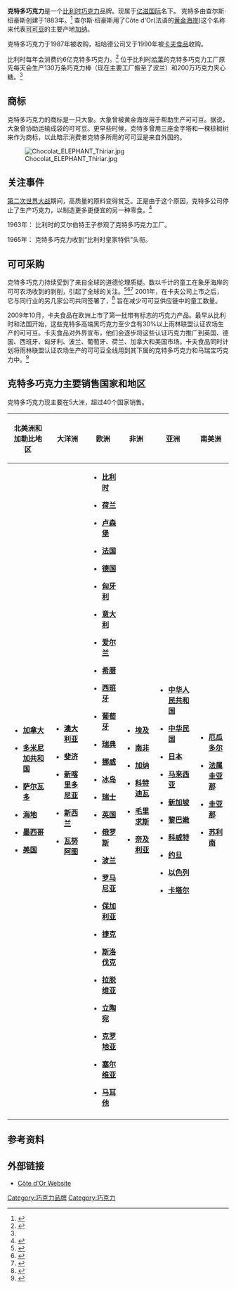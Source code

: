 
'''克特多巧克力'''是一个[[比利时|比利时]][[巧克力|巧克力]]品牌。现属于[[亿滋国际|亿滋国际]]名下。
克特多由查尔斯·纽豪斯创建于1883年。<ref>{{cite web |url=http://www.cotedorus.com/cotedor/page |title=Côte d`Or - Home |publisher=Cotedorus.com |date= |accessdate=2009-07-25 |archive-date=2009-08-01 |archive-url=https://web.archive.org/web/20090801002046/http://www.cotedorus.com/cotedor/page |dead-url=no }}</ref> 查尔斯·纽豪斯用了Côte d'Or(法语的[[英属黄金海岸|黄金海岸]])这个名称来代表[[可可豆|可可豆]]的主要产地[[加纳|加纳]]。

克特多巧克力于1987年被{{tsl|en|Jacobs (coffee)|祖哈德公司}}收购，祖哈德公司又于1990年被[[卡夫食品|卡夫食品]]收购。

比利时每年会消费约6亿克特多巧克力。<ref name="cotedor1">{{cite web |url=http://www.cotedor.be/cotedor/page?siteid=cotedor-prd&locale=enl1&PagecRef=834 |title=Côte d`Or - wist_u_dat |publisher=Cotedor.be |date= |accessdate=2009-07-25 }}{{dead link|date=2017年11月 |bot=InternetArchiveBot |fix-attempted=yes }}</ref> 位于比利时[[哈莱|哈莱]]的克特多巧克力工厂原先每天会生产130万条巧克力棒（现在主要工厂搬至了波兰）和200万巧克力夹心糖。<ref name="cotedor1"/>

==商标==
克特多巧克力的商标是一只大象。大象曾被黄金海岸用于帮助生产可可豆。据说，大象曾协助运输成袋的可可豆。更早些时候，克特多曾用三座金字塔和一棵棕榈树来作为商标，以此暗示消费者克特多所用的可可豆是来自外国的。

[[Image:Chocolat_ELEPHANT_Thiriar.jpg|thumb]]

==关注事件==
[[第二次世界大战|第二次世界大战]]期间，高质量的原料变得贫乏。正是由于这个原因，克特多公司停止了生产巧克力，以制造更多更便宜的另一种零食。<ref>{{Cite web |url=http://www.cotedor.ca/cotedor/page?siteid=cotedor-prd&locale=caen1&PagecRef=630 |title=存档副本 |accessdate=2013-11-08 |archive-date=2011-08-26 |archive-url=https://web.archive.org/web/20110826185053/http://www.cotedor.ca/cotedor/page?siteid=cotedor-prd&locale=caen1&PagecRef=630 |dead-url=no }}</ref>

1963年：
比利时的艾尔伯特王子参观了克特多巧克力工厂。

1965年：
克特多巧克力收到“比利时皇家特供”头衔。

==可可采购==

克特多巧克力持续受到了来自全球的道德伦理质疑。数以千计的童工在象牙海岸的可可农场收到的剥削，引起了全球的关注。<ref name="chocolate slavery">{{cite news |author= Humphrey Hawksley |authorlink= Humphrey Hawksley |title= Mali's children in chocolate slavery |publisher= BBC News |url= http://news.bbc.co.uk/1/hi/world/africa/1272522.stm |date= 12 April 2001 |accessdate= 2 January 2010 |archive-date= 2008-12-26 |archive-url= https://web.archive.org/web/20081226141935/http://news.bbc.co.uk/1/hi/world/africa/1272522.stm |dead-url= no }}</ref><ref name="accuses companies">{{cite news |author= Humphrey Hawksley |url= http://news.bbc.co.uk/2/hi/africa/1311982.stm |title= Ivory Coast accuses chocolate companies |publisher= BBC News |date= 4 May 2001 |accessdate= 4 August 2010 |archive-date= 2009-01-14 |archive-url= https://web.archive.org/web/20090114115945/http://news.bbc.co.uk/2/hi/africa/1311982.stm |dead-url= no }}</ref><ref name="Raghavan1">{{cite web |author= Sudarsan Raghavan and Sumana Chatterjee |title= Slaves feed world's taste for chocolate: Captives common in cocoa farms of Africa |publisher= [[Milwaukee_Journal_Sentinel|Milwaukee Journal Sentinel]] |date= 24 June 2001 |url= http://www2.jsonline.com/news/nat/jun01/slave24r062301.asp |archiveurl= https://web.archive.org/web/20060917014323/http://vision.ucsd.edu/~kbranson/stopchocolateslavery/atasteofslavery.html |archivedate= 2006年9月17日 |accessdate= 25 April 2012 |deadurl= yes }}</ref> 
2001年，在卡夫公司上市之后，它与同行业的另几家公司共同签署了{{tsl|en|Harkin-Engel Protocol|哈金·恩格尔协议}}，<ref name="HE Protocol">{{cite web |url= http://www.cocoainitiative.org/images/stories/pdf/harkin%20engel%20protocol.pdf |title= Protocol for the growing and processing of cocoa beans and their derivative products in a manner that complies with ILO Convention 182 concerning the prohibition and immediate action for the elimination of the worst forms of child labor |publisher= International Cocoa Initiative |year= 2001 |accessdate= 25 April 2012 |deadurl= yes |archiveurl= https://web.archive.org/web/20080724105142/http://www.cocoainitiative.org/images/stories/pdf/harkin%20engel%20protocol.pdf |archivedate= 2008年7月24日 }}</ref>
旨在减少可可豆供应链中的童工数量。

2009年10月，卡夫食品在欧洲上市了第一批带有{{tsl|en|Rainforest Alliance|雨林联盟}}标志的巧克力产品。最早从比利时和法国开始，这些克特多高端黑巧克力至少含有30%以上雨林联盟认证农场生产的可可豆。卡夫食品对外界宣布，他们会逐步将这些认证巧克力推广到英国、德国、西班牙、匈牙利、波兰、葡萄牙、荷兰、加拿大和美国市场。卡夫食品同时计划将雨林联盟认证农场生产的可可豆全线用到其下属的克特多巧克力和马瑞宝巧克力中。<ref>{{Cite web |url=http://www.rainforest-alliance.org/news.cfm?id=kraft_cocoa |title=存档副本 |accessdate=2013-11-08 |archive-date=2010-07-10 |archive-url=https://web.archive.org/web/20100710015314/http://www.rainforest-alliance.org/news.cfm?id=kraft_cocoa |dead-url=no }}</ref>

== 克特多巧克力主要销售国家和地区 ==	

克特多巧克力现主要在5大洲，超过40个国家销售。
{| class="wikitable" width="100%"
!北美洲和加勒比地区
!大洋洲
!欧洲
!非洲
!亚洲
!南美洲
|-valign="top"
|
*{{flagicon|Canada}} '''[[加拿大|加拿大]]'''
*{{flagicon|Dominican Republic}} '''[[多米尼加共和国|多米尼加共和国]]'''
*{{flagicon|El Salvador}} '''[[萨尔瓦多|萨尔瓦多]]'''
*{{flagicon|Haiti}} '''[[海地|海地]]'''
*{{flagicon|Mexico}} '''[[墨西哥|墨西哥]]'''
*{{flagicon|USA}} '''[[美国|美国]]'''
|
*{{flagicon|Australia}} '''[[澳大利亚|澳大利亚]]'''
*{{flagicon|Fiji}} '''[[斐济|斐济]]'''
*{{flagicon|New Caledonia}} '''[[新喀里多尼亚|新喀里多尼亚]]'''
*{{flagicon|New Zealand}} '''[[新西兰|新西兰]]'''
*{{flagicon|Vanuatu}} '''[[瓦努阿图|瓦努阿图]]'''
|
*{{flagicon|Belgium}} '''[[比利时|比利时]]'''
*{{flagicon|Netherlands}} '''[[荷兰|荷兰]]'''
*{{flagicon|Luxembourg}} '''[[卢森堡|卢森堡]]'''
*{{flagicon|France}} '''[[法国|法国]]'''
*{{flagicon|Germany}} '''[[德国|德国]]'''
*{{flagicon|Hungary}} '''[[匈牙利|匈牙利]]'''
*{{flagicon|Italy}} '''[[意大利|意大利]]'''
*{{flagicon|Ireland}} '''[[爱尔兰|爱尔兰]]'''
*{{flagicon|Greece}} '''[[希腊|希腊]]'''
*{{flagicon|Spain}} '''[[西班牙|西班牙]]'''
*{{flagicon|Portugal}} '''[[葡萄牙|葡萄牙]]'''
*{{flagicon|Sweden}} '''[[瑞典|瑞典]]'''
*{{flagicon|Norway}} '''[[挪威|挪威]]'''
*{{flagicon|Iceland}} '''[[冰岛|冰岛]]'''
*{{flagicon|Switzerland}} '''[[瑞士|瑞士]]'''
*{{flagicon|United Kingdom}} '''[[英国|英国]]''' 
*{{flagicon|Russia}} '''[[俄罗斯|俄罗斯]]'''
*{{flagicon|Poland}} '''[[波兰|波兰]]'''
*{{flagicon|Romania}} '''[[罗马尼亚|罗马尼亚]]'''
*{{flagicon|Bulgaria}} '''[[保加利亚|保加利亚]]'''
*{{flagicon|Czech Republic}} '''[[捷克|捷克]]'''
*{{flagicon|Slovakia}} '''[[斯洛伐克|斯洛伐克]]'''
*{{flagicon|Latvia}} '''[[拉脱维亚|拉脱维亚]]'''
*{{flagicon|Lithuania}} '''[[立陶宛|立陶宛]]'''
*{{flagicon|Croatia}} '''[[克罗地亚|克罗地亚]]'''
*{{flagicon|Serbia}} '''[[塞尔维亚|塞尔维亚]]'''
*{{flagicon|Malta}} '''[[马耳他|马耳他]]'''
|
*{{flagicon|Egypt}} '''[[埃及|埃及]]'''
*{{flagicon|South Africa}} '''[[南非|南非]]'''
*{{flagicon|Ghana}} '''[[加纳|加纳]]'''
*{{flagicon|Côte d'Ivoire}} '''[[科特迪瓦|科特迪瓦]]'''
*{{flagicon|Mauritius}} '''[[毛里求斯|毛里求斯]]'''
* {{flagicon|Nigeria}} '''[[奈及利亚|奈及利亚]]'''
|
*{{flagicon|China}} '''[[中华人民共和国|中华人民共和国]]'''
*{{flagicon|ROC}} '''[[中华民国|中华民国]]'''
*{{flagicon|Japan}} '''[[日本|日本]]'''
*{{flagicon|Malaysia}} '''[[马来西亚|马来西亚]]'''
*{{flagicon|Singapore}} '''[[新加坡|新加坡]]'''
*{{flagicon|Lebanon}} '''[[黎巴嫩|黎巴嫩]]'''
*{{flagicon|Kuwait}} '''[[科威特|科威特]]'''
*{{flagicon|Jordan}} '''[[约旦|约旦]]'''
*{{flagicon|Israel}} '''[[以色列|以色列]]'''
*{{flagicon|Qatar}} '''[[卡塔尔|卡塔尔]]'''
|
*{{flagicon|Ecuador}} '''[[厄瓜多尔|厄瓜多尔]]'''
*{{flagicon|French Guiana|local}} '''[[法属圭亚那|法属圭亚那]]'''
*{{flagicon|Guyana}} '''[[圭亚那|圭亚那]]'''
*{{flagicon|Suriname}} '''[[苏利南|苏利南]]'''
|-
|}

== 参考资料 ==
{{Reflist|2}}

== 外部链接 ==
* [http://www.cotedor.be/ Côte d'Or Website] {{Wayback|url=http://www.cotedor.be/ |date=20171019010646 }}

[[Category:巧克力品牌|Category:巧克力品牌]]
[[Category:巧克力|Category:巧克力]]
